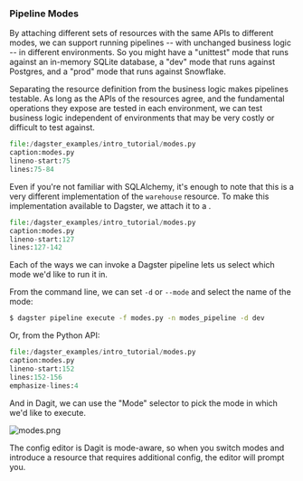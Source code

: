 
### Pipeline Modes

By attaching different sets of resources with the same APIs to different
modes, we can support running pipelines -- with unchanged business
logic -- in different environments. So you might have a "unittest"
mode that runs against an in-memory SQLite database, a "dev" mode that
runs against Postgres, and a "prod" mode that runs against Snowflake.

Separating the resource definition from the business logic makes
pipelines testable. As long as the APIs of the resources agree, and the
fundamental operations they expose are tested in each environment, we
can test business logic independent of environments that may be very
costly or difficult to test against.

```python literalinclude
file:/dagster_examples/intro_tutorial/modes.py
caption:modes.py
lineno-start:75
lines:75-84
```

Even if you're not familiar with SQLAlchemy, it's enough to note that
this is a very different implementation of the `warehouse` resource. To
make this implementation available to Dagster, we attach it to a <PyObject module="dagster" object="ModeDefinition" />.

```python literalinclude
file:/dagster_examples/intro_tutorial/modes.py
caption:modes.py
lineno-start:127
lines:127-142
```

Each of the ways we can invoke a Dagster pipeline lets us select which
mode we'd like to run it in.

From the command line, we can set `-d` or `--mode` and select the name
of the mode:

```bash
$ dagster pipeline execute -f modes.py -n modes_pipeline -d dev
```

Or, from the Python API:

```python literalinclude
file:/dagster_examples/intro_tutorial/modes.py
caption:modes.py
lineno-start:152
lines:152-156
emphasize-lines:4
```

And in Dagit, we can use the "Mode" selector to pick the mode in which
we'd like to execute.

![modes.png](/assets/images/tutorial/modes.png)

The config editor is Dagit is mode-aware, so when you switch modes and
introduce a resource that requires additional config, the editor will
prompt you.
